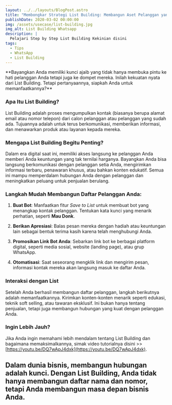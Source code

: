 ```yaml
---
layout: ../../layouts/BlogPost.astro
title: "Membongkar Strategi List Building: Membangun Aset Pelanggan yang Loyal"
publishDate: 2020-03-02 00:00:00
img: /assets/usecase/list-building.jpg
img_alt: List Building Whatsapp
description: |
  Pelajari Step by Step List Building Kekinian disini
tags:
  - Tips
  - WhatsApp
  - List Building
---
```

<p></p>
**Bayangkan Anda memiliki kunci ajaib yang tidak hanya membuka pintu ke hati pelanggan Anda tetapi juga ke dompet mereka. Inilah kekuatan nyata dari List Building. Tetapi pertanyaannya, siapkah Anda untuk memanfaatkannya?**


### **Apa Itu List Building?**

List Building adalah proses mengumpulkan kontak (biasanya berupa alamat email atau nomor telepon) dari calon pelanggan atau pelanggan yang sudah ada. Tujuannya adalah untuk terus berkomunikasi, memberikan informasi, dan menawarkan produk atau layanan kepada mereka.

### **Mengapa List Building Begitu Penting?**

Dalam era digital saat ini, memiliki akses langsung ke pelanggan Anda memberi Anda keuntungan yang tak ternilai harganya. Bayangkan Anda bisa langsung berkomunikasi dengan pelanggan setia Anda, mengirimkan informasi terbaru, penawaran khusus, atau bahkan konten edukatif. Semua ini mampu memperdalam hubungan Anda dengan pelanggan dan meningkatkan peluang untuk penjualan berulang.

### **Langkah Mudah Membangun Daftar Pelanggan Anda:**

1. **Buat Bot**: Manfaatkan fitur *Save to List* untuk membuat bot yang menangkap kontak pelanggan. Tentukan kata kunci yang menarik perhatian, seperti **Mau Donk**.
   
2. **Berikan Apresiasi**: Balas pesan mereka dengan hadiah atau keuntungan lain sebagai bentuk terima kasih karena telah menghubungi Anda.
   
3. **Promosikan Link Bot Anda**: Sebarkan link bot ke berbagai platform digital, seperti media sosial, website (landing page), atau grup WhatsApp.
   
4. **Otomatisasi**: Saat seseorang mengklik link dan mengirim pesan, informasi kontak mereka akan langsung masuk ke daftar Anda.

### **Interaksi dengan List**

Setelah Anda berhasil membangun daftar pelanggan, langkah berikutnya adalah memanfaatkannya. Kirimkan konten-konten menarik seperti edukasi, teknik soft selling, atau tawaran eksklusif. Ini bukan hanya tentang penjualan, tetapi juga membangun hubungan yang kuat dengan pelanggan Anda.

### **Ingin Lebih Jauh?**
Jika Anda ingin memahami lebih mendalam tentang List Building dan bagaimana memaksimalkannya, simak video tutorialnya disini >>  [https://youtu.be/DQ7wApJ4dxk](https://youtu.be/DQ7wApJ4dxk).

Dalam dunia bisnis, membangun hubungan adalah kunci. Dengan List Building, Anda tidak hanya membangun daftar nama dan nomor, tetapi Anda membangun masa depan bisnis Anda.
---

